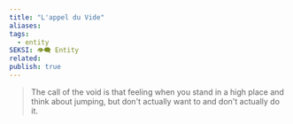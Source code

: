 ```yaml
---
title: "L'appel du Vide"
aliases: 
tags:
  - entity
SEKSI: 👁️‍🗨️ Entity
related:
publish: true
---
```

> The call of the void is that feeling when you stand in a high place and think about jumping, but don't actually want to and don't actually do it.
